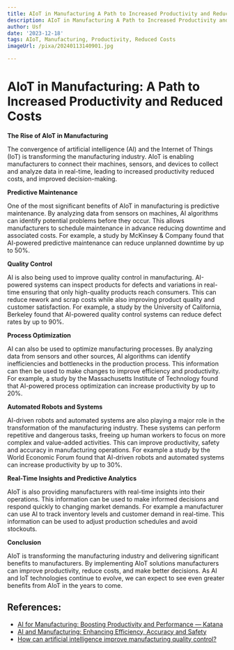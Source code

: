 ```yaml
---
title: AIoT in Manufacturing A Path to Increased Productivity and Reduced Costs
description: AIoT in Manufacturing A Path to Increased Productivity and Reduced Costs
author: Usf
date: '2023-12-18'
tags: AIoT, Manufacturing, Productivity, Reduced Costs
imageUrl: /pixa/20240113140901.jpg

---
```

# AIoT in  Manufacturing: A Path  to Increased  Productivity and Reduced Costs

**The Rise of AIoT in Manufacturing**

The convergence of artificial intelligence  (AI) and the Internet of Things (IoT) is transforming the manufacturing industry. AIoT is enabling manufacturers to connect their  machines, sensors, and devices to collect and analyze data in real-time,  leading to increased productivity reduced costs, and improved decision-making.

**Predictive Maintenance**

One of the most  significant benefits of AIoT in manufacturing is predictive maintenance. By analyzing data  from  sensors on machines, AI algorithms can identify potential problems before they occur. This allows  manufacturers to schedule maintenance in advance reducing downtime and associated costs. For example, a study by McKinsey &  Company found that AI-powered predictive maintenance can  reduce unplanned downtime by up to 50%.

**Quality  Control**

AI is also being used to improve quality  control  in manufacturing. AI-powered systems  can inspect products for defects and variations in real-time ensuring that only high-quality products reach consumers. This can reduce rework  and scrap costs while also improving product quality  and customer  satisfaction. For example, a study by the  University of California, Berkeley found that AI-powered quality control  systems can reduce  defect rates  by up to 90%.

**Process Optimization**

AI can also be used to optimize manufacturing processes. By analyzing data from sensors and  other sources, AI algorithms can identify inefficiencies and bottlenecks in the production process. This information  can then be used to make changes to improve efficiency and productivity. For example, a study by the  Massachusetts Institute of Technology found that AI-powered process optimization can increase productivity by up to 20%.

**Automated Robots and Systems**

AI-driven robots and automated systems are also playing  a major role in the transformation of  the manufacturing industry. These systems can perform repetitive and dangerous tasks, freeing up human  workers to focus on more complex and value-added activities. This  can  improve productivity, safety and accuracy in manufacturing operations. For example a study by the World  Economic Forum  found that AI-driven robots and automated systems can increase productivity by up  to 30%.

**Real-Time Insights and Predictive  Analytics**

AIoT is also providing manufacturers  with real-time insights into their operations. This information can be used to make informed decisions and respond  quickly to changing market demands. For example a manufacturer can use AI to track inventory levels  and customer demand in real-time. This information can be used to adjust production schedules and avoid stockouts.

**Conclusion**

AIoT is  transforming the manufacturing industry and delivering significant benefits to  manufacturers. By implementing  AIoT solutions manufacturers can improve productivity, reduce costs, and make better  decisions. As AI and IoT technologies continue  to evolve, we can expect to see even greater benefits from AIoT in the years to come.

## References:
- [AI for Manufacturing: Boosting Productivity and Performance — Katana](https://katanamrp.com/blog/ai-for-manufacturing/)
- [AI and Manufacturing: Enhancing Efficiency, Accuracy and Safety](https://gigster.com/blog/ai-in-manufacturing/)
- [How can artificial intelligence improve manufacturing quality control?](https://www.linkedin.com/advice/1/how-can-artificial-intelligence-improve-kxqnc)
